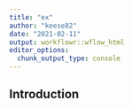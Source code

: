 ```yaml
---
title: "ex"
author: "keese82"
date: "2021-02-11"
output: workflowr::wflow_html
editor_options:
  chunk_output_type: console
---
```


## Introduction

```r

```

